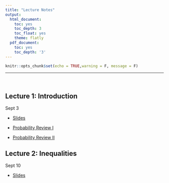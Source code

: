 ```yaml
---
title: "Lecture Notes"
output:
  html_document:
    toc: yes
    toc_depth: 3
    toc_float: yes
    theme: flatly
  pdf_document:
    toc: yes
    toc_depth: '3'
---
```


```r
knitr::opts_chunk$set(echo = TRUE,warning = F, message = F)
```

******

<br>

## Lecture 1: Introduction

Sept 3

* [Slides](https://drive.google.com/file/d/1DXhmaWxhydCKmgiEIwUvBnUmC51fetJ9/view?usp=sharing)

* [Probability Review I](https://drive.google.com/file/d/1CcavZMf0Lzu6TTaga6k8dzdBIfWQJ96B/view?usp=sharing)
* [Probability Review II](https://drive.google.com/file/d/1hA2L4Fg4C5lzUYjXoyFLcli4GjJ59xXa/view?usp=sharing)

## Lecture 2: Inequalities

Sept 10 

* [Slides](https://drive.google.com/file/d/1uleYpoJT68laoOWOrx3gMtt9842JMgvB/view?usp=sharing)